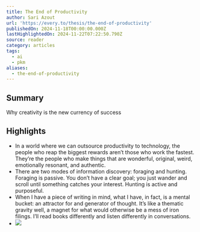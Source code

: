 ```yaml
---
title: The End of Productivity
author: Sari Azout
url: 'https://every.to/thesis/the-end-of-productivity'
publishedOn: 2024-11-18T00:00:00.000Z
lastHighlightedOn: 2024-11-22T07:22:50.790Z
source: reader
category: articles
tags:
  - ai
  - pkm
aliases:
  - the-end-of-productivity
---
```

## Summary

Why creativity is the new currency of success

## Highlights
- In a world where we can outsource productivity to technology, the people who reap the biggest rewards aren’t those who work the fastest.
  They’re the people who make things that are wonderful, original, weird, emotionally resonant, and authentic.
- There are two modes of information discovery: foraging and hunting. Foraging is passive. You don’t have a clear goal; you just wander and scroll until something catches your interest. Hunting is active and purposeful.
- When I have a piece of writing in mind, what I have, in fact, is a mental bucket: an attractor for and generator of thought. It’s like a thematic gravity well, a magnet for what would otherwise be a mess of iron filings. I’ll read books differently and listen differently in conversations.
- ![](https://d24ovhgu8s7341.cloudfront.net/uploads/editor/posts/3316/optimized_Bjo%CC%88rk%20said%20that%20trying%20to%20communicate%20through%20talking.png)
